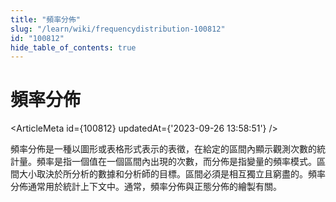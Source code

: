 ```yaml
---
title: "頻率分佈"
slug: "/learn/wiki/frequencydistribution-100812"
id: "100812"
hide_table_of_contents: true
---
```



# 頻率分佈

<ArticleMeta id={100812} updatedAt={'2023-09-26 13:58:51'} />
<div className='border-solid border-b border-t-0 my-4 border-[var(--ifm-color-gray-300)]' />

頻率分佈是一種以圖形或表格形式表示的表徵，在給定的區間內顯示觀測次數的統計量。頻率是指一個值在一個區間內出現的次數，而分佈是指變量的頻率模式。區間大小取決於所分析的數據和分析師的目標。區間必須是相互獨立且窮盡的。頻率分佈通常用於統計上下文中。通常，頻率分佈與正態分佈的繪製有關。
